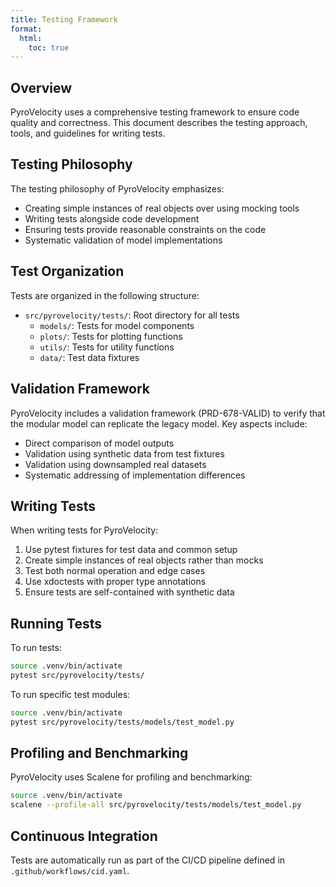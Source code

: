 ```yaml
---
title: Testing Framework
format:
  html:
    toc: true
---
```


## Overview

PyroVelocity uses a comprehensive testing framework to ensure code quality and correctness. This document describes the testing approach, tools, and guidelines for writing tests.

## Testing Philosophy

The testing philosophy of PyroVelocity emphasizes:

- Creating simple instances of real objects over using mocking tools
- Writing tests alongside code development
- Ensuring tests provide reasonable constraints on the code
- Systematic validation of model implementations

## Test Organization

Tests are organized in the following structure:

- `src/pyrovelocity/tests/`: Root directory for all tests
  - `models/`: Tests for model components
  - `plots/`: Tests for plotting functions
  - `utils/`: Tests for utility functions
  - `data/`: Test data fixtures

## Validation Framework

PyroVelocity includes a validation framework (PRD-678-VALID) to verify that the modular model can replicate the legacy model. Key aspects include:

- Direct comparison of model outputs
- Validation using synthetic data from test fixtures
- Validation using downsampled real datasets
- Systematic addressing of implementation differences

## Writing Tests

When writing tests for PyroVelocity:

1. Use pytest fixtures for test data and common setup
2. Create simple instances of real objects rather than mocks
3. Test both normal operation and edge cases
4. Use xdoctests with proper type annotations
5. Ensure tests are self-contained with synthetic data

## Running Tests

To run tests:

```bash
source .venv/bin/activate
pytest src/pyrovelocity/tests/
```

To run specific test modules:

```bash
source .venv/bin/activate
pytest src/pyrovelocity/tests/models/test_model.py
```

## Profiling and Benchmarking

PyroVelocity uses Scalene for profiling and benchmarking:

```bash
source .venv/bin/activate
scalene --profile-all src/pyrovelocity/tests/models/test_model.py
```

## Continuous Integration

Tests are automatically run as part of the CI/CD pipeline defined in `.github/workflows/cid.yaml`.
